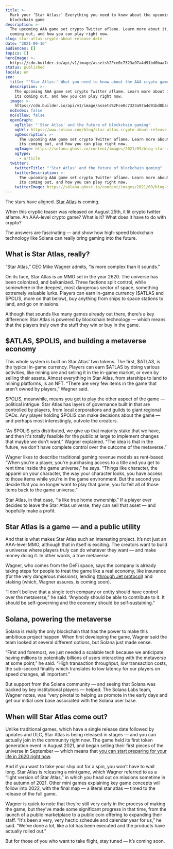 ```yaml
---
title: >-
  Mark your ‘Star Atlas:’ Everything you need to know about the upcoming AAA
  blockchain game
description: >-
  The upcoming AAA game set crypto Twitter aflame. Learn more about it, when its
  coming out, and how you can play right now.
slug: star-atlas-crypto-about-release-date
date: "2021-09-16"
audiences: []
topics: []
heroImage: >-
  https://cdn.builder.io/api/v1/image/assets%2Fce0c7323a97a4d91bd0baa7490ec9139%2F5b12553588dd49e3aa2c2896b18d0566
status: published
locale: en
seo:
  title: "'Star Atlas:' What you need to know about the AAA crypto game"
  description: >-
    The upcoming AAA game set crypto Twitter aflame. Learn more about it, when
    its coming out, and how you can play right now.
  image: >-
    https://cdn.builder.io/api/v1/image/assets%2Fce0c7323a97a4d91bd0baa7490ec9139%2F5b12553588dd49e3aa2c2896b18d0566
  noIndex: false
  noFollow: false
  openGraph:
    ogTitle: "'Star Atlas' and the future of blockchain gaming"
    ogUrl: https://www.solana.com/blog/star-atlas-crypto-about-release-date
    ogDescription: >-
      The upcoming AAA game set crypto Twitter aflame. Learn more about it, when
      its coming out, and how you can play right now.
    ogImage: https://solana.ghost.io/content/images/2021/09/blog-star-atlas-about.jpeg
    ogType:
      - article
  twitter:
    twitterTitle: "'Star Atlas' and the future of blockchain gaming"
    twitterDescription: >-
      The upcoming AAA game set crypto Twitter aflame. Learn more about it, when
      its coming out, and how you can play right now.
    twitterImage: https://solana.ghost.io/content/images/2021/09/blog-star-atlas-about.jpeg
---
```


The stars have aligned. [Star Atlas](https://staratlas.com/?ref=solana.ghost.io) is coming.

<YouTube videoId="hnFNh-1qLWk" />

When this cryptic teaser was released on August 25th, it lit crypto twitter aflame. An AAA-level crypto game? What is it? What does it have to do with crypto?

The answers are fascinating — and show how high-speed blockchain technology like Solana can really bring gaming into the future.

## **What is Star Atlas, really?**

“Star Atlas,” CEO Mike Wagner admits, “is more complex than it sounds.”

On its face, Star Atlas is an MMO set in the year 2620. The universe has been colonized, and balkanized. Three factions split control, while somewhere in the deepest, most dangerous sector of space, something extremely valuable lurks. Players can earn in-game currency ($ATLAS and $POLIS, more on that below), buy anything from ships to space stations to land, and go on missions.

Although that sounds like many games already out there, there’s a key difference: Star Atlas is powered by blockchain technology — which means that the players truly own the stuff they win or buy in the game.

## **$ATLAS, $POLIS, and building a metaverse economy**

This whole system is built on Star Atlas’ two tokens. The first, $ATLAS, is the typical in-game currency. Players can earn $ATLAS by doing various activities, like mining ore and selling it in the in-game market, or even by selling their assets. Almost everything in Star Atlas, from starships to land to mining platforms, is an NFT. “There are very few items in the game that aren't owned by players,” Wagner said.

$POLIS, meanwhile, means you get to play the other aspect of the game — political intrigue. Star Atlas has layers of governance built in that are controlled by players, from local corporations and guilds to giant regional DAOs. Any player holding $POLIS can make decisions about the game — and perhaps most interestingly, outvote the creators.

“As $POLIS gets distributed, we give up that majority stake that we have, and then it's totally feasible for the public at large to implement changes that maybe we don’t want,” Wagner explained. “The idea is that in the future, we don't have complete control over the outcome of the metaverse.”

Wagner likes to describe traditional gaming revenue models as rent-based. “When you're a player, you're purchasing access to a title and you get to rent time inside the game universe,” he says. “Things like character, the apparel on your character, the way your character looks, you have access to those items while you're in the game environment. But the second you decide that you no longer want to play that game, you forfeit all of those items back to the game universe.”

Star Atlas, in that case, “is like true home ownership.” If a player ever decides to leave the Star Atlas universe, they can sell that asset — and hopefully make a profit.

## **Star Atlas is a game — and a public utility**

And that is what makes Star Atlas such an interesting project. It’s not just an AAA-level MMO, although that in itself is exciting. The creators want to build a universe where players truly can do whatever they want — and make money doing it. In other words, a true metaverse.

Wagner, who comes from the DeFi space, says the company is already taking steps for people to treat the game like a real economy, like insurance (for the very dangerous missions), lending ([through Jet protocol](https://www.jetprotocol.io/?ref=solana.ghost.io)) and staking (which, Wagner assures, is coming soon).

“I don't believe that a single tech company or entity should have control over the metaverse,” he said. “Anybody should be able to contribute to it. It should be self-governing and the economy should be self-sustaining.”

## **Solana, powering the metaverse**

Solana is really the only blockchain that has the power to make this ambitious project happen. When first developing the game, Wagner said the team looked at several different options, but Solana just made sense.

“First and foremost, we just needed a scalable tech because we anticipate having millions to potentially billions of users interacting with the metaverse at some point,” he said. “High transaction throughput, low transaction costs, the sub-second finality which translates to low latency for our players on speed changes, all important.”

But support from the Solana community — and seeing that Solana was backed by key institutional players — helped. The Solana Labs team, Wagner notes, was “very pivotal to helping us promote in the early days and get our initial user base associated with the Solana user base.

## **When will Star Atlas come out?**

Unlike traditional games, which have a single release date followed by updates and DLC, Star Atlas is being released in stages — and you can actually join in the community right now. The game held its first token generation event in August 2021, and began selling their first pieces of the universe in September — which means that [you can start preparing for your life in 2620 right now](https://play.staratlas.com/?ref=solana.ghost.io).

And if you want to take your ship out for a spin, you won’t have to wait long. Star Atlas is releasing a mini game, which Wagner referred to as a “light version of Star Atlas,” in which you head out on missions sometime in the autumn of 2021. Other mini games explaining key game concepts will follow into 2022, with the final map — a literal star atlas — timed to the release of the full game.

Wagner is quick to note that they’re still very early in the process of making the game, but they’ve made some significant progress in that time, from the launch of a public marketplace to a public coin offering to expanding their staff. “It's been a very, very hectic schedule and calendar year for us,” he said. “We've done a lot, like a lot has been executed and the products have actually rolled out.”

But for those of you who want to take flight, stay tuned — it’s coming soon.
